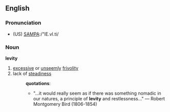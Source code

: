 ==English==
===Pronunciation===
*(US) [[Pronunciation guide|SAMPA]]:/"lE.vI.ti/

===Noun===
'''levity'''

#[[excessive]] or [[unseemly]] [[frivolity]]
#lack of [[steadiness]]
#:'''quotations''':
#:*"...it would really seem as if there was something nomadic in our natures, a principle of '''levity''' and restlessness..." &mdash; Robert Montgomery Bird (1806-1854)